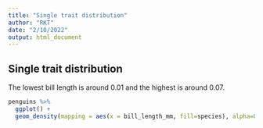 ```yaml
---
title: "Single trait distribution"
author: "RKT"
date: "2/10/2022"
output: html_document
---
```


## Single trait distribution
The lowest bill length is around 0.01 and the highest is around 0.07.

```r
penguins %>%
  ggplot() +
  geom_density(mapping = aes(x = bill_length_mm, fill=species), alpha=0.5)

```